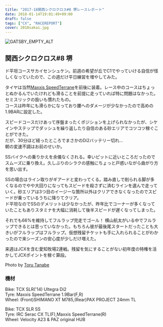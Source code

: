 ---
title: "2017-18関西シクロクロス#8 堺レースレポート"
date: 2018-01-14T19:01:49+09:00
draft: false
tags: ["CX", "RACEREPORT"]
cover: 2018sakai.jpg
---

![GATSBY_EMPTY_ALT](2018sakai.jpg)

## 関西シクロクロス#8 堺

ド平坦コースサカイセンシュケン。前週の希望が丘でC1でやっていける自信が怪しくなっていたので、この週だけ平日練習を増やしてみた。

タイヤは当然[Maxxis SpeedTerrane](http://amzn.to/2Fd1SiG)を前後に装着。レース中のコースはちょっとぬかるんでいたけれども滑ることを前提に走っていれば特に問題はなかった。セミスリックの扱いも慣れたもの。\
コースは昨年にも滑らかになっており腰へのダメージが少なかったので高めの1.9BARに設定した。

スピードコースだけあって序盤まったくポジションを上げられなかったが、シケインやステップでダッシュを繰り返したり自信のある砂エリアでコツコツ稼ぐことができた。\
だが、30分ほど経ったところでまさかのDi2バッテリー切れ…\
朝の変速不調はお前のせいか。

SSバイクへの乗りかえを余儀なくされる。幸いピットに近いところだったのでスムーズに乗り換え。久しぶりのシラクの感触にちょっと戸惑いながら曲がり方を思い出す。

SSの場合はライン取りがギアードと変わってくる。踏み直しで削られる脚が多くなるのでやや大回りになってもスピードを殺さずに済むラインを選んで走っていく。砂エリアは3つ目のイージーな箇所以外はクリアできなくなったのでスピードが乗っているうちに降りてクリア。\
ド平坦なのでSSのデメリットは少なかったが、昨年比でコーナーが多くなっていたこともありスタミナを大幅に消耗して後半スピードが遅くなってしまった。

それでも66%を維持してフルラップ完走でゴール！
横山航太がいる中でフルラップできるとは思っていなかった。もちろん彼が最後尾スタートだったことも大きいがフルラップはフルラップ。仮想残留チケットも手に入れられることがわかったので来シーズンの安心度が少しだけ増えた。

来週はJCXを含む愛知牧場2連戦。残留を気にすることがない初年度の特権を活かしてJCXポイントを稼ぐ算段。

Photo by [Toru Tanabe](https://flic.kr/p/JxfDce)

### 機材

Bike: TCX SLR('14) Ultegra Di2\
Tyre: Maxxis SpeedTerrane 1.9Bar(F,R)\
Wheel: (Front)SHIMANO XT M785,(Rear)PAX PROJECT 24mm TL

Bike: TCX SLR SS\
Tyre: IRC Serac CX TL(F),Maxxis SpeedTerrane(R)\
Wheel: Velocity A23 & PAZ original HUB
